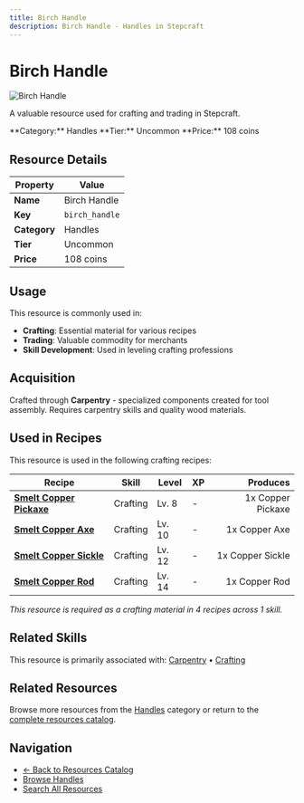 ```yaml
---
title: Birch Handle
description: Birch Handle - Handles in Stepcraft
---
```


# Birch Handle

<div className="flex items-start gap-6 mb-8">
  <div className="flex-shrink-0">
    <img src="/assets/resources/carpentry/birch_handle.png" alt="Birch Handle" className="w-24 h-24 border rounded-lg" />
  </div>
  <div className="flex-1">
    <div className="space-y-2">
      <p className="text-lg text-muted-foreground">A valuable resource used for crafting and trading in Stepcraft.</p>
      <div className="flex flex-wrap gap-4 text-sm">
        <span className="px-2 py-1 bg-blue-100 dark:bg-blue-900 rounded-md">
          **Category:** Handles
        </span>
        <span className="px-2 py-1 bg-green-100 dark:bg-green-900 rounded-md">
          **Tier:** Uncommon
        </span>
        <span className="px-2 py-1 bg-green-100 dark:bg-green-900 rounded-md">
          **Price:** 108 coins
        </span>
      </div>
    </div>
  </div>
</div>

## Resource Details

| Property | Value |
|----------|-------|
| **Name** | Birch Handle |
| **Key** | `birch_handle` |
| **Category** | Handles |
| **Tier** | Uncommon |
| **Price** | 108 coins |


## Usage

This resource is commonly used in:

- **Crafting**: Essential material for various recipes
- **Trading**: Valuable commodity for merchants
- **Skill Development**: Used in leveling crafting professions




## Acquisition

Crafted through **Carpentry** - specialized components created for tool assembly. Requires carpentry skills and quality wood materials.


## Used in Recipes

This resource is used in the following crafting recipes:

| Recipe | Skill | Level | XP | Produces |
|--------|-------|-------|----|---------:|
| **[Smelt Copper Pickaxe](/docs/items/individual/copper_pickaxe)** | Crafting | Lv. 8 | - | 1x Copper Pickaxe |
| **[Smelt Copper Axe](/docs/items/individual/copper_axe)** | Crafting | Lv. 10 | - | 1x Copper Axe |
| **[Smelt Copper Sickle](/docs/items/individual/copper_sickle)** | Crafting | Lv. 12 | - | 1x Copper Sickle |
| **[Smelt Copper Rod](/docs/items/individual/copper_rod)** | Crafting | Lv. 14 | - | 1x Copper Rod |

*This resource is required as a crafting material in 4 recipes across 1 skill.*


## Related Skills

This resource is primarily associated with: [Carpentry](/docs/skills/individual/carpentry) • [Crafting](/docs/skills/individual/crafting)

## Related Resources

Browse more resources from the [Handles](/docs/resources#handles) category or return to the [complete resources catalog](/docs/resources).

## Navigation

- [← Back to Resources Catalog](/docs/resources)
- [Browse Handles](/docs/resources#handles)
- [Search All Resources](/search)
